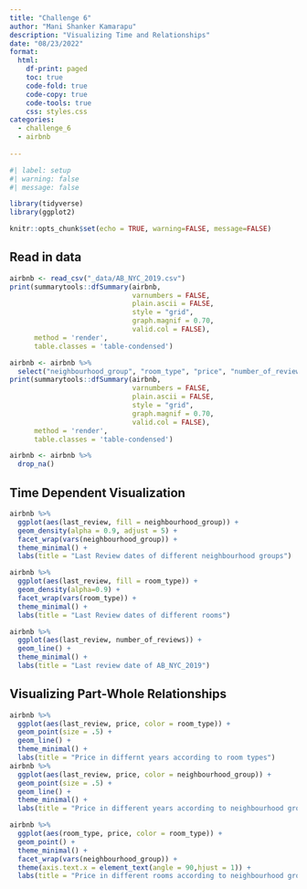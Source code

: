 ```yaml
---
title: "Challenge 6"
author: "Mani Shanker Kamarapu"
description: "Visualizing Time and Relationships"
date: "08/23/2022"
format:
  html:
    df-print: paged
    toc: true
    code-fold: true
    code-copy: true
    code-tools: true
    css: styles.css
categories:
  - challenge_6
  - airbnb
  
---
```


```r
#| label: setup
#| warning: false
#| message: false

library(tidyverse)
library(ggplot2)

knitr::opts_chunk$set(echo = TRUE, warning=FALSE, message=FALSE)
```

## Read in data



```r
airbnb <- read_csv("_data/AB_NYC_2019.csv")
print(summarytools::dfSummary(airbnb, 
                              varnumbers = FALSE, 
                              plain.ascii = FALSE, 
                              style = "grid", 
                              graph.magnif = 0.70, 
                              valid.col = FALSE), 
      method = 'render', 
      table.classes = 'table-condensed')
```

```r
airbnb <- airbnb %>%
  select("neighbourhood_group", "room_type", "price", "number_of_reviews", "last_review")
print(summarytools::dfSummary(airbnb, 
                              varnumbers = FALSE, 
                              plain.ascii = FALSE, 
                              style = "grid", 
                              graph.magnif = 0.70, 
                              valid.col = FALSE), 
      method = 'render', 
      table.classes = 'table-condensed')

```

```r
airbnb <- airbnb %>%
  drop_na()
```

## Time Dependent Visualization

```r
airbnb %>%
  ggplot(aes(last_review, fill = neighbourhood_group)) + 
  geom_density(alpha = 0.9, adjust = 5) +
  facet_wrap(vars(neighbourhood_group)) +
  theme_minimal() +
  labs(title = "Last Review dates of different neighbourhood groups")

```

```r
airbnb %>%
  ggplot(aes(last_review, fill = room_type)) + 
  geom_density(alpha=0.9) +
  facet_wrap(vars(room_type)) +
  theme_minimal() +
  labs(title = "Last Review dates of different rooms")

```

```r
airbnb %>%
  ggplot(aes(last_review, number_of_reviews)) +
  geom_line() +
  theme_minimal() +
  labs(title = "Last review date of AB_NYC_2019")
```

## Visualizing Part-Whole Relationships

```r
airbnb %>%
  ggplot(aes(last_review, price, color = room_type)) +
  geom_point(size = .5) +
  geom_line() +
  theme_minimal() +
  labs(title = "Price in differnt years according to room types")
airbnb %>%
  ggplot(aes(last_review, price, color = neighbourhood_group)) +
  geom_point(size = .5) +
  geom_line() +
  theme_minimal() +
  labs(title = "Price in different years according to neighbourhood groups")  
```

```r
airbnb %>%
  ggplot(aes(room_type, price, color = room_type)) +
  geom_point() +
  theme_minimal() +
  facet_wrap(vars(neighbourhood_group)) +
  theme(axis.text.x = element_text(angle = 90,hjust = 1)) +
  labs(title = "Price in different rooms according to neighbourhood groups")
```

